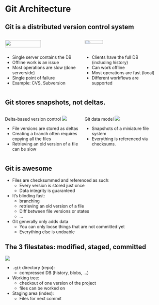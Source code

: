 # Git Architecture

## Git is a distributed version control system {.smaller}
:::: columns
::: {.column width="50%"}
![](figures/centralized.png){.nostretch width="70%" fig-align="center"}
:::

::: {.column width="50%"}
![](figures/distributed.png){.nostretch width="50%" fig-align="center"}
:::
::::
:::: columns
::: {.column width="50%"}
- Single server contains the DB
- Offline work is an issue
- Most operations are slow (done serverside)
- Single point of failure
- Example: CVS, Subversion
:::
::: {.column width="50%"}
- Clients have the full DB (including history)
- Can work offline
- Most operations are fast (local)
- Different workflows are supported
:::
::::


## Git stores snapshots, not deltas.
:::: columns
::: {.column width="50%"}
Delta-based version control
![](figures/deltas.png){fig-align="center"}

- File versions are stored as deltas
- Creating a branch often requires copying all the files
- Retrieving an old version of a file can be slow
:::
::: {.column width="50%"}
Git data model
![](figures/snapshots.png){fig-align="center"}

- Snapshots of a miniature file system
- Everything is referenced via checksums.
:::
::::

## Git is awesome
- Files are checksummed and referenced as such:
    - Every version is stored just once
    - Data integrity is guaranteed
- It's blinding fast:
    - branching
    - retrieving an old version of a file
    - Diff between file versions or states
    - ...
- Git generally only adds data
    - You can only loose things that are not committed yet
    - Everything else is undoable

## The 3 filestates: modified, staged, committed
:::: {layout="[50, 50]"}

::: {}
![](figures/areas.svg){fig-align="center"}
:::
::: {.class-smaller}

- `.git` directory (repo):
    - compressed DB (history, blobs, ...)
- Working tree:
    - checkout of one version of the project
    - files can be worked on
- Staging area (index):
    - Files for next commit

:::
::::
